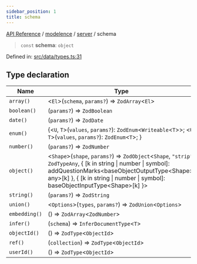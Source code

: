 ```yaml
---
sidebar_position: 1
title: schema
---
```


[API Reference](/api-reference/modelence/server/variables/../../../index) / [modelence](/api-reference/modelence/server/variables/../../index) / [server](/api-reference/modelence/server/variables/../index) / schema

> `const` **schema**: `object`

Defined in: [src/data/types.ts:31](https://github.com/modelence/modelence/blob/7665186d6c22a12a639c39f38ffe52a6b5f0255a/packages/modelence/src/data/types.ts#L31)

## Type declaration

| Name | Type | Default value | Defined in |
| ------ | ------ | ------ | ------ |
| <a id="array"></a> `array()` | \<`El`\>(`schema`, `params?`) => `ZodArray`\<`El`\> | `schemaArray` | [src/data/types.ts:36](https://github.com/modelence/modelence/blob/7665186d6c22a12a639c39f38ffe52a6b5f0255a/packages/modelence/src/data/types.ts#L36) |
| <a id="boolean"></a> `boolean()` | (`params?`) => `ZodBoolean` | `schemaBoolean` | [src/data/types.ts:35](https://github.com/modelence/modelence/blob/7665186d6c22a12a639c39f38ffe52a6b5f0255a/packages/modelence/src/data/types.ts#L35) |
| <a id="date"></a> `date()` | (`params?`) => `ZodDate` | `schemaDate` | [src/data/types.ts:34](https://github.com/modelence/modelence/blob/7665186d6c22a12a639c39f38ffe52a6b5f0255a/packages/modelence/src/data/types.ts#L34) |
| <a id="enum"></a> `enum()` | \{\<`U`, `T`\>(`values`, `params?`): `ZodEnum`\<`Writeable`\<`T`\>\>; \<`U`, `T`\>(`values`, `params?`): `ZodEnum`\<`T`\>; \} | `schemaEnum` | [src/data/types.ts:38](https://github.com/modelence/modelence/blob/7665186d6c22a12a639c39f38ffe52a6b5f0255a/packages/modelence/src/data/types.ts#L38) |
| <a id="number"></a> `number()` | (`params?`) => `ZodNumber` | `schemaNumber` | [src/data/types.ts:33](https://github.com/modelence/modelence/blob/7665186d6c22a12a639c39f38ffe52a6b5f0255a/packages/modelence/src/data/types.ts#L33) |
| <a id="object"></a> `object()` | \<`Shape`\>(`shape`, `params?`) => `ZodObject`\<`Shape`, `"strip"`, `ZodTypeAny`, \{ \[k in string \| number \| symbol\]: addQuestionMarks\<baseObjectOutputType\<Shape\>, any\>\[k\] \}, \{ \[k in string \| number \| symbol\]: baseObjectInputType\<Shape\>\[k\] \}\> | `schemaObject` | [src/data/types.ts:37](https://github.com/modelence/modelence/blob/7665186d6c22a12a639c39f38ffe52a6b5f0255a/packages/modelence/src/data/types.ts#L37) |
| <a id="string"></a> `string()` | (`params?`) => `ZodString` | `schemaString` | [src/data/types.ts:32](https://github.com/modelence/modelence/blob/7665186d6c22a12a639c39f38ffe52a6b5f0255a/packages/modelence/src/data/types.ts#L32) |
| <a id="union"></a> `union()` | \<`Options`\>(`types`, `params?`) => `ZodUnion`\<`Options`\> | - | [src/data/types.ts:51](https://github.com/modelence/modelence/blob/7665186d6c22a12a639c39f38ffe52a6b5f0255a/packages/modelence/src/data/types.ts#L51) |
| `embedding()` | () => `ZodArray`\<`ZodNumber`\> | - | [src/data/types.ts:39](https://github.com/modelence/modelence/blob/7665186d6c22a12a639c39f38ffe52a6b5f0255a/packages/modelence/src/data/types.ts#L39) |
| `infer()` | (`schema`) => `InferDocumentType`\<`T`\> | - | [src/data/types.ts:52](https://github.com/modelence/modelence/blob/7665186d6c22a12a639c39f38ffe52a6b5f0255a/packages/modelence/src/data/types.ts#L52) |
| `objectId()` | () => `ZodType`\<`ObjectId`\> | - | [src/data/types.ts:42](https://github.com/modelence/modelence/blob/7665186d6c22a12a639c39f38ffe52a6b5f0255a/packages/modelence/src/data/types.ts#L42) |
| `ref()` | (`collection`) => `ZodType`\<`ObjectId`\> | - | [src/data/types.ts:48](https://github.com/modelence/modelence/blob/7665186d6c22a12a639c39f38ffe52a6b5f0255a/packages/modelence/src/data/types.ts#L48) |
| `userId()` | () => `ZodType`\<`ObjectId`\> | - | [src/data/types.ts:45](https://github.com/modelence/modelence/blob/7665186d6c22a12a639c39f38ffe52a6b5f0255a/packages/modelence/src/data/types.ts#L45) |
